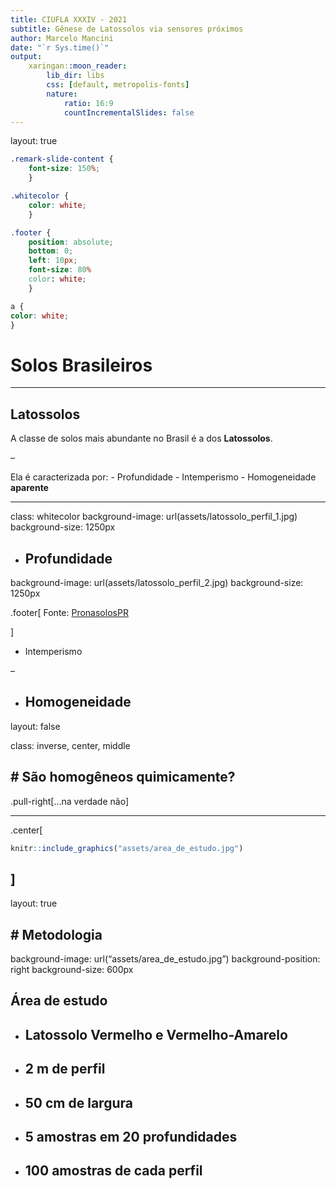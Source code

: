 ```yaml
---
title: CIUFLA XXXIV - 2021
subtitle: Gênese de Latossolos via sensores próximos
author: Marcelo Mancini
date: "`r Sys.time()`"
output:
    xaringan::moon_reader:
        lib_dir: libs
        css: [default, metropolis-fonts]
        nature:
            ratio: 16:9
            countIncrementalSlides: false
---
```


layout: true

```css
.remark-slide-content {
    font-size: 150%;
    }

.whitecolor {
    color: white;
    }

.footer {
    position: absolute;
    bottom: 0;
    left: 10px;
    font-size: 80%
    color: white;
    }

a {
color: white;
}
```

# Solos Brasileiros

---

## Latossolos

A classe de solos mais abundante no Brasil é a dos **Latossolos**.

--

Ela é caracterizada por:
 - Profundidade
 - Intemperismo
 - Homogeneidade **aparente**

---

class: whitecolor
background-image: url(assets/latossolo_perfil_1.jpg)
background-size: 1250px

 - Profundidade
--

background-image: url(assets/latossolo_perfil_2.jpg)
background-size: 1250px

.footer[
Fonte: <a href="https://www.agricultura.pr.gov.br/PronasolosPR/Pagina/ESTRUTURA-EM-LATOSSOLOS-VERMELHOS-DE-ROCHAS-ERUPTIVAS-NA-BACIA-HIDROGRAFICA">PronasolosPR</a>

]

- Intemperismo

--

- Homogeneidade
---

layout: false

class: inverse, center, middle

# São homogêneos quimicamente?
--

.pull-right[...na verdade não]

---

.center[
```r
knitr::include_graphics("assets/area_de_estudo.jpg")
```

]
---

layout: true

# Metodologia
---

background-image: url("assets/area_de_estudo.jpg")
background-position: right
background-size: 600px

## Área de estudo

 - Latossolo Vermelho e Vermelho-Amarelo
--

 - 2 m de perfil
--

 - 50 cm de largura
--

 - 5 amostras em 20 profundidades
--

 - 100 amostras de cada perfil
---


